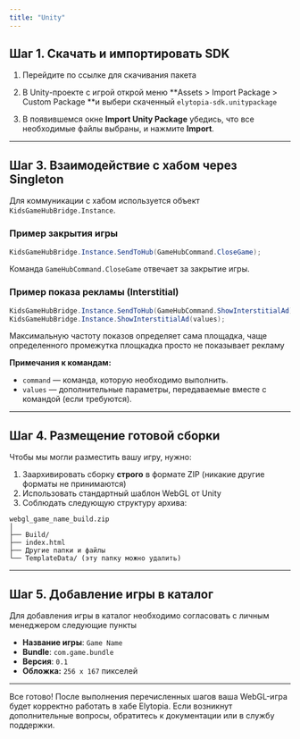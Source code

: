 ```yaml
---
title: "Unity"
---
```


## Шаг 1. Скачать и импортировать SDK

1. Перейдите по ссылке для скачивания пакета

   <Card title="Elytopia-SDK Unity" href="https://github.com/Elytopia-Studio/ElytopiaSDK-Unity">
     
   </Card>
2. В Unity-проекте с игрой открой меню \*\*Assets \> Import Package \> Custom Package \*\*и выбери скаченный `elytopia-sdk.unitypackage`
3. В появившемся окне **Import Unity Package** убедись, что все необходимые файлы выбраны, и нажмите **Import**.

---

## Шаг 3. Взаимодействие с хабом через Singleton

Для коммуникации с хабом используется объект `KidsGameHubBridge.Instance`.

### Пример закрытия игры

```csharp
KidsGameHubBridge.Instance.SendToHub(GameHubCommand.CloseGame);
```

Команда `GameHubCommand.CloseGame` отвечает за закрытие игры.

### Пример показа рекламы (Interstitial)

```csharp
KidsGameHubBridge.Instance.SendToHub(GameHubCommand.ShowInterstitialAd);
KidsGameHubBridge.Instance.ShowInterstitialAd(values);
```

<Note>
  Максимальную частоту показов определяет сама площадка, чаще определенного промежутка площкадка просто не показывает рекламу
</Note>

**Примечания к командам:**

- `command` — команда, которую необходимо выполнить.
- `values` — дополнительные параметры, передаваемые вместе с командой (если требуются).

---

## Шаг 4. Размещение готовой сборки

Чтобы мы могли разместить вашу игру, нужно:

1. Заархивировать сборку **строго** в формате ZIP (никакие другие форматы не принимаются)
2. Использовать стандартный шаблон WebGL от Unity
3. Соблюдать следующую структуру архива:

```plaintext
webgl_game_name_build.zip
│
├── Build/
├── index.html
├── Другие папки и файлы
└── TemplateData/ (эту папку можно удалить)
```

---

## Шаг 5. Добавление игры в каталог

Для добавления игры в каталог необходимо согласовать с личным менеджером следующие пункты

- **Название игры**: `Game Name`
- **Bundle**: `com.game.bundle`
- **Версия**: `0.1`
- **Обложка:** `256 x 167` пикселей

---

Все готово\! После выполнения перечисленных шагов ваша WebGL-игра будет корректно работать в хабе Elytopia. Если возникнут дополнительные вопросы, обратитесь к документации или в службу поддержки.